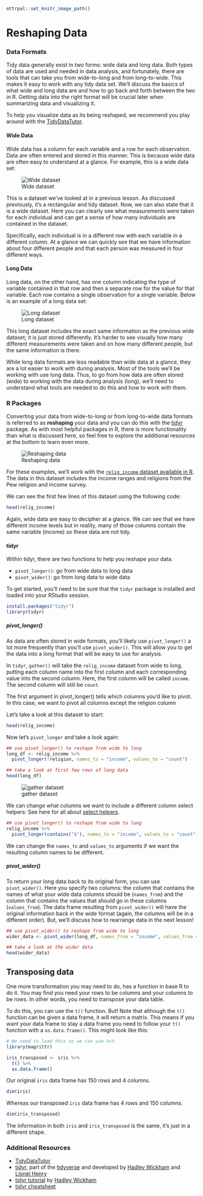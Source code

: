 ```r
ottrpal::set_knitr_image_path()
```
# Reshaping Data

### Data Formats

Tidy data generally exist in two forms: wide data and long data. Both types of data are used and needed in data analysis, and fortunately, there are tools that can take you from wide-to-long and from long-to-wide. This makes it easy to work with any tidy data set. We'll discuss the basics of what wide and long data are and how to go back and forth between the two in R. Getting data into the right format will be crucial later when summarizing data and visualizing it.

To help you visualize data as its being reshaped, we recommend you play around with the [TidyDataTutor](https://tidydatatutor.com/vis.html).

#### Wide Data

Wide data has a column for each variable and a row for each observation. Data are often entered and stored in this manner. This is because wide data are often easy to understand at a glance. For example, this is a wide data set:


![Wide dataset](https://docs.google.com/presentation/d/14msuN3MbQE6BSIaNu2ipv1-5ypgvWlxsGwn3jmpFyAI/export/png?id=14msuN3MbQE6BSIaNu2ipv1-5ypgvWlxsGwn3jmpFyAI&pageid=g2bfdb07292_0_151)

This is a dataset we've looked at in a previous lesson. As discussed previously, it's a rectangular and tidy dataset. Now, we can also state that it is a wide dataset. Here you can clearly see what measurements were taken for each individual and can get a sense of how many individuals are contained in the dataset.

Specifically, each individual is in a different row with each variable in a different column. At a glance we can quickly see that we have information about four different people and that each person was measured in four different ways.

#### Long Data

Long data, on the other hand, has one column indicating the type of variable contained in that row and then a separate row for the value for that variable. Each row contains a single observation for a single variable.  Below is an example of a long data set:


![Long dataset](https://docs.google.com/presentation/d/14msuN3MbQE6BSIaNu2ipv1-5ypgvWlxsGwn3jmpFyAI/export/png?id=14msuN3MbQE6BSIaNu2ipv1-5ypgvWlxsGwn3jmpFyAI&pageid=g38bb68a532_0_0)

This long dataset includes the exact same information as the previous wide dataset; it is just stored differently. It's harder to see visually how many different measurements were taken and on how many different people, but the same information is there.

While long data formats are less readable than wide data at a glance, they are a lot easier to work with during analysis. Most of the tools we'll be working with use long data. Thus, to go from how data are often stored (wide) to working with the data during analysis (long), we'll need to understand what tools are needed to do this and how to work with them.

### R Packages

Converting your data from wide-to-long or from long-to-wide data formats is referred to as **reshaping** your data and you can do this with the [tidyr](https://tidyr.tidyverse.org/) package. As with most helpful packages in R, there is more functionality than what is discussed here, so feel free to explore the additional resources at the bottom to learn even more.


![Reshaping data](https://docs.google.com/presentation/d/14msuN3MbQE6BSIaNu2ipv1-5ypgvWlxsGwn3jmpFyAI/export/png?id=14msuN3MbQE6BSIaNu2ipv1-5ypgvWlxsGwn3jmpFyAI&pageid=g38bb68a532_0_13)

For these examples, we'll work with the [`relig_income` dataset available in R](https://tidyr.tidyverse.org/reference/relig_income.html). The data in this dataset includes the income ranges and religions from the Pew religion and income survey.

We can see the first few lines of this dataset using the following code:

```r
head(relig_income)
```

Again, wide data are easy to decipher at a glance. We can see that we have different income levels but in reality, many of those columns contain the same variable (income) so these data are not tidy.

#### tidyr

Within tidyr, there are two functions to help you reshape your data.

* `pivot_longer()`: go from wide data to long data
* `pivot_wider()`: go from long data to wide data

To get started, you'll need to be sure that the `tidyr` package is installed and loaded into your RStudio session.

```r
install.packages("tidyr")
library(tidyr)
```

##### pivot_longer()

As data are often stored in wide formats, you'll likely use `pivot_longer()` a lot more frequently than you'll use `pivot_wider()`. This will allow you to get the data into a long format that will be easy to use for analysis.

In `tidyr`, `gather()` will take the `relig_income` dataset from wide to long, putting each column name into the first column and each corresponding value into the second column. Here, the first column will be called `income`. The second column will still be `count`.

The first argument in pivot_longer() tells which columns you'd like to pivot. In this case, we want to pivot all columns except the religion column

Let's take a look at this dataset to start:
```r
head(relig_income)
```

Now let's `pivot_longer` and take a look again:

```r
## use pivot_longer() to reshape from wide to long
long_df <- relig_income %>%
  pivot_longer(!religion, names_to = "income", values_to = "count")

## take a look at first few rows of long data
head(long_df)
```


![gather dataset](https://docs.google.com/presentation/d/14msuN3MbQE6BSIaNu2ipv1-5ypgvWlxsGwn3jmpFyAI/export/png?id=14msuN3MbQE6BSIaNu2ipv1-5ypgvWlxsGwn3jmpFyAI&pageid=g38bb68a532_0_205)

We can change what columns we want to include a different column select helpers:
See here for all about [select helpers](https://dplyr.tidyverse.org/reference/select.html).

```r
## use pivot_longer() to reshape from wide to long
relig_income %>%
  pivot_longer(contains("$"), names_to = "income", values_to = "count")
```

We can change the `names_to` and `values_to` arguments if we want the resulting column names to be different.

##### pivot_wider()

To return your long data back to its original form, you can use `pivot_wider()`. Here you specify two columns: the column that contains the names of what your wide data columns should be (`names_from`) and the column that contains the values that should go in these columns (`values_from`). The data frame resulting from `pivot_wider()` will have the original information back in the wide format (again, the columns will be in a different order). But, we'll discuss how to rearrange data in the next lesson!

```r
## use pivot_wider() to reshape from wide to long
wider_data <- pivot_wider(long_df, names_from = "income", values_from = "count")

## take a look at the wider data
head(wider_data)
```

## Transposing data

One more transformation you may need to do, has a function in base R to do it.
You may find you need your rows to be columns and your columns to be rows. In other words, you need to transpose your data table.

To do this, you can use the `t()` function. But! Note that although the `t()` function can be given a data frame, it will return a matrix. This means if you want your data frame to stay a data frame you need to follow your `t()` function with a `as.data.frame()`. This might look like this:

```r
# We need to load this so we can use %>%
library(magrittr)

iris_transposed <- iris %>%
  t() %>%
  as.data.frame()
```

Our original `iris` data frame has 150 rows and 4 columns.

```r
dim(iris)
```

Whereas our transposed `iris` data frame has 4 rows and 150 columns.

```r
dim(iris_transposed)
```

The information in both `iris` and `iris_transposed` is the same, it's just in a different shape.


### Additional Resources

* [TidyDataTutor](https://tidydatatutor.com/vis.html)
* [tidyr](https://tidyr.tidyverse.org/), part of the [tidyverse](https://www.tidyverse.org/) and developed by [Hadley Wickham](http://hadley.nz/) and [Lionel Henry](https://github.com/lionel-)
* [tidyr tutorial](https://blog.rstudio.com/2014/07/22/introducing-tidyr/) by [Hadley Wickham](http://hadley.nz/)
* [tidyr cheatsheet](https://github.com/rstudio/cheatsheets/blob/main/tidyr.pdf)

